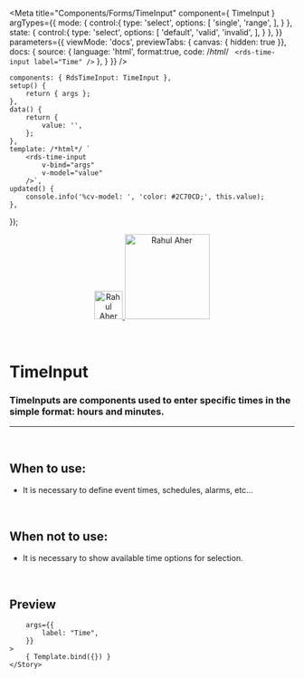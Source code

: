 
<Meta
	title="Components/Forms/TimeInput"
	component={ TimeInput }
	argTypes={{
		mode: {
			control:{
				type: 'select',
				options: [
					'single',
					'range',
				],
			}
		},
		state: {
			control:{
				type: 'select',
				options: [
					'default',
					'valid',
					'invalid',
				],
			}
		},
	}}
	parameters={{
		viewMode: 'docs',
		previewTabs: { canvas: { hidden: true }},
		docs: {
			source: {
				language: 'html',
				format:true,
				code: /*html*/ `
<rds-time-input
	label="Time"
/>`
			},
		}
	}}
/>

	components: { RdsTimeInput: TimeInput },
	setup() {
		return { args };
	},
	data() {
		return {
			value: '',
		};
	},
	template: /*html*/ `
		<rds-time-input
			v-bind="args"
			v-model="value"
		/>`,
	updated() {
		console.info('%cv-model: ', 'color: #2C70CD;', this.value);
	},
});

<div align="center" style={{display: 'flex'}}>
    <a href="https://rahulaher.netlify.app">
        <img src="https://rahulaher.netlify.app/img/logo/glyph-black-colored.svg" alt="Rahul Aher logo" width="50" />
        <img src="https://rahulaher.netlify.app/img/logo/word-black-colored.svg" alt="Rahul Aher" width="150" />
    </a>
    </a>
    </a>
</div>

<br />
<br />

# TimeInput

### TimeInputs are components used to enter specific times in the simple format: hours and minutes.
---
<br />

## When to use:
- It is necessary to define event times, schedules, alarms, etc…

<br />

## When not to use:
- It is necessary to show available time options for selection.

<br />

## Preview

<Canvas>
	<Story
		name="TimeInput"
		
		args={{
			label: "Time",
		}}
	>
		{ Template.bind({}) }
	</Story>
</Canvas>

<ArgsTable story="TimeInput" />
